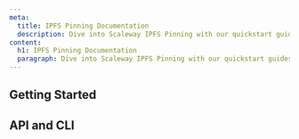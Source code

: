 ```yaml
---
meta:
  title: IPFS Pinning Documentation
  description: Dive into Scaleway IPFS Pinning with our quickstart guides, how-tos, tutorials and more.
content:
  h1: IPFS Pinning Documentation
  paragraph: Dive into Scaleway IPFS Pinning with our quickstart guides, how-tos, tutorials and more.
---
```


<ProductHeader
   productName="IPFS Pinning"
   productLogo="ipfsPinning"
   description="IPFS Pinning is a decentralized protocol for sharing and permanently storing content from the public IPFS network on a Scaleway-owned node."
   url="/labs/ipfs-pinning/quickstart/"
   label="IPFS Pinning Quickstart"
/>

## Getting Started

<Grid>
    <SummaryCard
        title="Quickstart"
        icon="rocket"
        description="Learn how to pin and retrieve your data in a few steps."
        label="View Quickstart"
        url="/labs/ipfs-pinning/quickstart/"
    />
    <SummaryCard
        title="Concepts"
        icon="info"
        description="Core concepts that give you a better understanding of IPFS Pinning."
        label="View Concepts"
        url="/labs/ipfs-pinning/concepts/"
    />
    <SummaryCard
        title="How-Tos"
        icon="help-circle-outline"
        description="Learn how to use IPFS Pinning via the Scaleway console."
        label="View How-Tos"
        url="/labs/ipfs-pinning/how-to/"
    />
    <SummaryCard
        title="Additional Content"
        icon="book-open-outline"
        description="Check out in-depth information about IPFS Pinning."
        label="View Additional Content"
        url="/labs/ipfs-pinning/reference-content/"
    />
</Grid>


## API and CLI

<Grid>
    <DefaultCard
        title="Getting started with Scaleway IPFS using CLI"
        url="/labs/ipfs-pinning/api-cli/getting-started-with-ipfs-cli/"
        label="Read more"
    />
    <DefaultCard
        title="Volume operations with the Scaleway API/CLI"
        url="/labs/ipfs-pinning/api-cli/volumes-operations/"
        label="Read more"
    />
    <DefaultCard
        title="Pinning operations with Scaleway CLI"
        url="/labs/ipfs-pinning/api-cli/pin-operations/"
        label="Read more"
    />
    <DefaultCard
        title="Using Scaleway IPFS Pinning from Kubo CLI"
        url="/labs/ipfs-pinning/api-cli/ipfs-cli/"
        label="Read more"
    />
</Grid>

<ClickableBanner
    productLogo="cli"
    title="IPFS Pinning service API"
    description="Manage your data with IPFS Pinning using the Scaleway API."
    url="https://www.scaleway.com/en/developers/api/ipfs/"
    label="Go to IPFS Pinning service API"
/>
